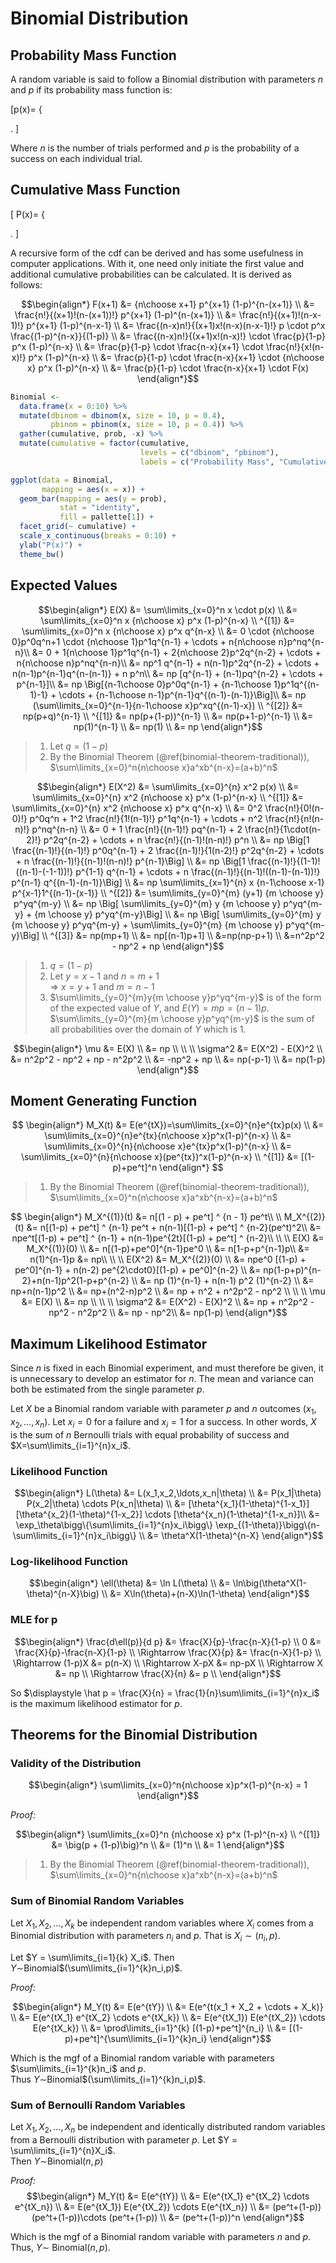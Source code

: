 # Binomial Distribution

## Probability Mass Function
A random variable is said to follow a Binomial distribution with parameters $n$ and $p$ if its probability mass function is:

\[p(x)=
	\left\{
		\begin{array}{ll}
			{n \choose x} p^x (1-p)^{n-x},	& x=0,1,2,\ldots,n\\
			0 				& \mathrm{otherwise}
		\end{array}
	\right. \]
	
Where $n$ is the number of trials performed and $p$ is the probability of a success on each individual trial.

## Cumulative Mass Function

\[ P(x)=
	\left\{
		\begin{array} {lll}
			0							& x<0\\
			\sum\limits_{i=0}^{x} {n \choose i} p^i (1-p)^{n-i} 	& 0 \leq x=0,1,2,\ldots,n\\
			1 							& n\leq x
		\end{array}
	\right. \]
	
A recursive form of the cdf can be derived and has some usefulness in computer applications.  With it, one need only initiate the first value and additional cumulative probabilities can be calculated.  It is derived as follows:

$$\begin{align*} 
F(x+1)
	&= {n\choose x+1} p^{x+1} (1-p)^{n-(x+1)} \\
	&= \frac{n!}{(x+1)!(n-(x+1))!} p^{x+1} (1-p)^{n-(x+1)} \\
  &= \frac{n!}{(x+1)!(n-x-1)!} p^{x+1} (1-p)^{n-x-1} \\
  &= \frac{(n-x)n!}{(x+1)x!(n-x)(n-x-1)!} p \cdot p^x \frac{(1-p)^{n-x}}{(1-p)} \\
  &= \frac{(n-x)n!}{(x+1)x!(n-x)!} \cdot \frac{p}{1-p} p^x (1-p)^{n-x} \\
  &= \frac{p}{1-p} \cdot \frac{n-x}{x+1} \cdot \frac{n!}{x!(n-x)!} p^x (1-p)^{n-x} \\
  &= \frac{p}{1-p} \cdot \frac{n-x}{x+1} \cdot {n\choose x} p^x (1-p)^{n-x} \\
	&= \frac{p}{1-p} \cdot \frac{n-x}{x+1} \cdot F(x)
\end{align*}$$

```r
Binomial <- 
  data.frame(x = 0:10) %>%
  mutate(dbinom = dbinom(x, size = 10, p = 0.4),
         pbinom = pbinom(x, size = 10, p = 0.4)) %>%
  gather(cumulative, prob, -x) %>%
  mutate(cumulative = factor(cumulative,
                             levels = c("dbinom", "pbinom"),
                             labels = c("Probability Mass", "Cumulative Mass")))

ggplot(data = Binomial,
       mapping = aes(x = x)) + 
  geom_bar(mapping = aes(y = prob),
           stat = "identity",
           fill = pallette[1]) + 
  facet_grid(~ cumulative) + 
  scale_x_continuous(breaks = 0:10) + 
  ylab("P(x)") + 
  theme_bw()
```

## Expected Values
$$\begin{align*}
E(X)
    	    &= \sum\limits_{x=0}^n x \cdot p(x) \\
    	    &= \sum\limits_{x=0}^n x {n\choose x} p^x (1-p)^{n-x} \\
	^{[1]}  &= \sum\limits_{x=0}^n x {n\choose x} p^x q^{n-x} \\
          &= 0 \cdot {n\choose 0}p^0q^n+1 \cdot {n\choose 1}p^1q^{n-1} 
    		        + \cdots + n{n\choose n}p^nq^{n-n}\\
     	    &= 0 + 1{n\choose 1}p^1q^{n-1} + 2{n\choose 2}p^2q^{n-2} 
    		        + \cdots + n{n\choose n}p^nq^{n-n}\\
    	    &= np^1 q^{n-1} + n(n-1)p^2q^{n-2} + \cdots + n(n-1)p^{n-1}q^{n-(n-1)} + n p^n\\
    	    &= np [q^{n-1} + (n-1)pq^{n-2} + \cdots + p^{n-1}]\\
        	&= np \Big[{n-1\choose 0}p^0q^{n-1} + {n-1\choose 1}p^1q^{(n-1)-1}
        		+ \cdots + {n-1\choose n-1}p^{n-1}q^{(n-1)-(n-1)}\Big]\\
        	&= np (\sum\limits_{x=0}^{n-1}{n-1\choose x}p^xq^{(n-1)-x}) \\
  ^{[2]}	&= np(p+q)^{n-1} \\
  ^{[1]}	&= np(p+(1-p))^{n-1} \\
    	    &= np(p+1-p)^{n-1} \\
        	&= np(1)^{n-1} \\
        	&= np(1) \\
        	&= np
\end{align*}$$

> 1. Let $q = (1 - p)$
> 2. By the Binomial Theorem (\@ref(binomial-theorem-traditional)), $\sum\limits_{x=0}^n{n\choose x}a^xb^{n-x}=(a+b)^n$

$$\begin{align*}
E(X^2)
	        &= \sum\limits_{x=0}^{n} x^2 p(x) \\
	        &= \sum\limits_{x=0}^{n} x^2 {n\choose x} p^x (1-p)^{n-x} \\
	^{[1]}  &= \sum\limits_{x=0}^{n} x^2 {n\choose x} p^x q^{n-x} \\
          &= 0^2 \frac{n!}{0!(n-0)!} p^0q^n + 1^2 \frac{n!}{1!(n-1)!} p^1q^{n-1}
		          + \cdots + n^2 \frac{n!}{n!(n-n)!} p^nq^{n-n} \\
        	&= 0 + 1 \frac{n!}{(n-1)!} pq^{n-1} + 2 \frac{n!}{1\cdot(n-2)!} p^2q^{n-2}
        		+ \cdots + n \frac{n!}{(n-1)!(n-n)!} p^n \\
          &= np \Big[1 \frac{(n-1)!}{(n-1)!} p^0q^{n-1}
        		+ 2 \frac{(n-1)!}{1(n-2)!} p^2q^{n-2}
        		+ \cdots + n \frac{(n-1)!}{(n-1)!(n-n)!} p^{n-1}\Big] \\
          &= np \Big[1 \frac{(n-1)!}{(1-1)!((n-1)-(-1-1))!} p^{1-1} q^{n-1} + 
                 	\cdots + n \frac{(n-1)!}{(n-1)!((n-1)-(n-1))!} p^{n-1} q^{(n-1)-(n-1)}\Big] \\
          &= np \sum\limits_{x=1}^{n} x {n-1\choose x-1} p^{x-1}1^{(n-1)-(x-1)} \\
  ^{[2]}  &= \sum\limits_{y=0}^{m} (y+1) {m \choose y} p^yq^{m-y} \\
          &= np \Big[ \sum\limits_{y=0}^{m} y {m \choose y} p^yq^{m-y} + {m \choose y} p^yq^{m-y}\Big] \\
          &= np \Big[ \sum\limits_{y=0}^{m} y {m \choose y} p^yq^{m-y} 
          		+ \sum\limits_{y=0}^{m} {m \choose y} p^yq^{m-y}\Big] \\
  ^{[3]}  &= np(mp+1) \\
        	&= np[(n-1)p+1] \\
        	&=np(np-p+1) \\
        	&=n^2p^2 - np^2 + np
\end{align*}$$
	
>1. $q = (1 - p)$
>2. Let $y = x - 1$ and $n = m + 1$  
>    $\Rightarrow$ $x = y + 1$ and $m = n - 1$
>3. $\sum\limits_{y=0}^{m}y{m \choose y}p^yq^{m-y}$
>		is of the form of the expected value of $Y$, and $E(Y)=mp=(n-1)p$.
>		$\sum\limits_{y=0}^{m}{m \choose y}p^yq^{m-y}$
>		is the sum of all probabilities over the domain of $Y$ which is 1.


$$\begin{align*}
\mu
	&= E(X) \\
	&= np \\
\\
\\
\sigma^2
	&= E(X^2) - E(X)^2 \\
	&= n^2p^2 - np^2 + np - n^2p^2 \\
	&= -np^2 + np \\
	&= np(-p-1) \\
  &= np(1-p)
\end{align*}$$

## Moment Generating Function

$$
\begin{align*} 
M_X(t)
          &= E(e^{tX})=\sum\limits_{x=0}^{n}e^{tx}p(x) \\
        	&= \sum\limits_{x=0}^{n}e^{tx}{n\choose x}p^x(1-p)^{n-x} \\
          &= \sum\limits_{x=0}^{n}{n\choose x}e^{tx}p^x(1-p)^{n-x} \\
	        &= \sum\limits_{x=0}^{n}{n\choose x}(pe^{tx})^x(1-p)^{n-x} \\
  ^{[1]}  &= [(1-p)+pe^t]^n
\end{align*}
$$
	
> 1. By the Binomial Theorem (\@ref(binomial-theorem-traditional)), $\sum\limits_{x=0}^n{n\choose x}a^xb^{n-x}=(a+b)^n$

$$
\begin{align*}
M_X^{(1)}(t) &= n[(1 - p) + pe^t] ^ {n - 1} pe^t\\
\\
M_X^{(2)}(t) &= n[(1-p) + pe^t] ^ {n-1} pe^t + n(n-1)[(1-p) + pe^t] ^ {n-2}(pe^t)^2\\
             &= npe^t[(1-p) + pe^t] ^ {n-1} + n(n-1)pe^{2t}[(1-p) + pe^t] ^ {n-2}\\
\\
\\
E(X)
  &= M_X^{(1)}(0) \\
  &= n[(1-p)+pe^0]^{n-1}pe^0 \\
  &= n[1-p+p^{n-1}p\\
  &= n(1)^{n-1}p
  &= np\\
\\
\\
E(X^2)
  &= M_X^{(2)}(0) \\
  &= npe^0 [(1-p) + pe^0]^{n-1} + n(n-2) pe^{2\cdot0}[(1-p) + pe^0]^{n-2} \\
  &= np(1-p+p)^{n-2}+n(n-1)p^2(1-p+p^{n-2} \\
  &= np (1)^{n-1} + n(n-1) p^2 (1)^{n-2} \\
  &= np+n(n-1)p^2 \\
  &= np+(n^2-n)p^2 \\
  &= np + n^2 + n^2p^2 - np^2 \\
\\
\\
\mu
  &= E(X) \\
  &= np \\
\\
\\
\sigma^2
  &= E(X^2) - E(X)^2 \\
  &= np + n^2p^2 - np^2 - n^2p^2 \\
  &= np - np^2\\
  &= np(1-p)
\end{align*}$$



## Maximum Likelihood Estimator

Since $n$ is fixed in each Binomial experiment, and must therefore be given, it is unnecessary to develop an estimator for $n$.  The mean and variance can both be estimated from the single parameter $p$.

Let $X$ be a Binomial random variable with parameter $p$ and $n$ outcomes $(x_1,x_2,\ldots,x_n)$.  Let $x_i=0$ for a failure and $x_i=1$ for a success.  In other words, $X$ is the sum of $n$ Bernoulli trials with equal probability of success and $X=\sum\limits_{i=1}^{n}x_i$.

### Likelihood Function
$$\begin{align*} 
L(\theta)
	&= L(x_1,x_2,\ldots,x_n|\theta) \\
	&= P(x_1|\theta) P(x_2|\theta) \cdots P(x_n|\theta) \\
  &= [\theta^{x_1}(1-\theta)^{1-x_1}] [\theta^{x_2}(1-\theta)^{1-x_2}] \cdots
        [\theta^{x_n}(1-\theta)^{1-x_n}]\\
  &= \exp_\theta\bigg\{\sum\limits_{i=1}^{n}x_i\bigg\}
        \exp_{(1-\theta)}\bigg\{n-\sum\limits_{i=1}^{n}x_i\bigg\} \\
  &= \theta^X(1-\theta)^{n-X}
\end{align*}$$

### Log-likelihood Function
$$\begin{align*}
\ell(\theta)
	&= \ln L(\theta) \\
	&= \ln\big(\theta^X(1-\theta)^{n-X}\big) \\
	&= X\ln(\theta)+(n-X)\ln(1-\theta)
\end{align*}$$

### MLE for p

$$\begin{align*} 
                \frac{d\ell(p)}{d p} 
                            &= \frac{X}{p}-\frac{n-X}{1-p} \\
                       0   &= \frac{X}{p}-\frac{n-X}{1-p} \\
  \Rightarrow  \frac{X}{p} &= \frac{n-X}{1-p} \\
  \Rightarrow  (1-p)X      &= p(n-X) \\
  \Rightarrow  X-pX        &= np-pX \\
  \Rightarrow  X           &= np \\
  \Rightarrow  \frac{X}{n} &= p \\
\end{align*}$$

So $\displaystyle \hat p = \frac{X}{n} = \frac{1}{n}\sum\limits_{i=1}^{n}x_i$ is the maximum likelihood estimator for $p$.


## Theorems for the Binomial Distribution

### Validity of the Distribution

$$\begin{align*}
\sum\limits_{x=0}^n{n\choose x}p^x(1-p)^{n-x}	= 1
\end{align*}$$

_Proof:_

$$\begin{align*}
\sum\limits_{x=0}^n {n\choose x} p^x (1-p)^{n-x} \\
	^{[1]}  &= \big(p + (1-p)\big)^n \\
	        &= (1)^n \\
	        &= 1 
\end{align*}$$

> 1. By the Binomial Theorem (\@ref(binomial-theorem-traditional)), $\sum\limits_{x=0}^n{n\choose x}a^xb^{n-x}=(a+b)^n$


### Sum of Binomial Random Variables

Let $X_1,X_2,\ldots,X_k$ be independent random variables where $X_i$ comes from a Binomial distribution with parameters $n_i$ and $p$.  That is $X_i\sim(n_i,p)$.

Let $Y = \sum\limits_{i=1}{k} X_i$.  Then $Y\sim$Binomial$(\sum\limits_{i=1}^{k}n_i,p)$.

_Proof:_

$$\begin{align*}
M_Y(t)
	&= E(e^{tY}) \\
	&= E(e^{t(x_1 + X_2 + \cdots + X_k)} \\
	&= E(e^{tX_1} e^{tX_2} \cdots e^{tX_k}) \\ 
  &= E(e^{tX_1}) E(e^{tX_2}) \cdots E(e^{tX_k}) \\
  &= \prod\limits_{i=1}^{k} [(1-p)+pe^t]^{n_i} \\
	&= [(1-p)+pe^t]^{\sum\limits_{i=1}^{k}n_i}
\end{align*}$$

Which is the mgf of a Binomial random variable with parameters $\sum\limits_{i=1}^{k}n_i$ and $p$.  
Thus $Y\sim$Binomial$(\sum\limits_{i=1}^{k}n_i,p)$.

### Sum of Bernoulli Random Variables

Let $X_1,X_2,\ldots,X_n$ be independent and identically distributed random variables from a Bernoulli distribution with parameter $p$.  Let $Y = \sum\limits_{i=1}^{n}X_i$.  
Then $Y\sim$Binomial$(n,p)$

_Proof:_
$$\begin{align*}
M_Y(t)
	&= E(e^{tY}) \\
	&= E(e^{tX_1} e^{tX_2} \cdots e^{tX_n}) \\
	&= E(e^{tX_1}) E(e^{tX_2}) \cdots E(e^{tX_n}) \\
  &= (pe^t+(1-p))(pe^t+(1-p))\cdots (pe^t+(1-p)) \\
	&= (pe^t+(1-p))^n
\end{align*}$$

Which is the mgf of a Binomial random variable with parameters $n$ and $p$.  Thus, $Y\sim$ Binomial$(n,p)$. 
